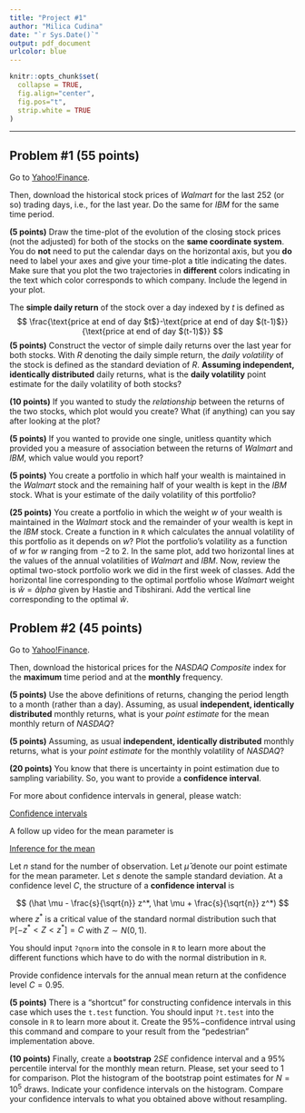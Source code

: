 ```yaml
---
title: "Project #1"
author: "Milica Cudina"
date: "`r Sys.Date()`"
output: pdf_document
urlcolor: blue
---
```

<!-- The author of this template is Dr. Gordan Zitkovic.-->
<!-- The code chunk below contains some settings that will  -->
<!-- make your R code look better in the output pdf file.  -->
<!-- If you are curious about what each option below does, -->
<!-- go to https://yihui.org/knitr/options/ -->
<!-- If not, feel free to disregard everything ...  -->
```r
knitr::opts_chunk$set(
  collapse = TRUE,
  fig.align="center",
  fig.pos="t",
  strip.white = TRUE
)
```
<!-- ... down to here. -->

---

## Problem #1 **(55 points)**
Go to [Yahoo!Finance](https://finance.yahoo.com).

Then, download the historical stock prices of *Walmart* for the last 252 (or so) trading days, i.e., for the last year. Do the same for *IBM* for the same time period. 

**(5 points)** Draw the time-plot of the evolution of the closing stock prices (not the adjusted) for both of the stocks on the **same coordinate system**. You do **not** need to put the calendar days on the horizontal axis, but you **do** need to label your axes and give your time-plot a title indicating the dates. Make sure that you plot the two trajectories in **different** colors indicating in the text which color corresponds to which company. Include the legend in your plot.    

The **simple daily return** of the stock over a day indexed by $t$ is defined as 
$$
\frac{\text{price at end of day $t$}-\text{price at end of day $(t-1)$}}{\text{price at end of day $(t-1)$}} 
$$
**(5 points)** Construct the vector of simple daily returns over the last year for both stocks. With $R$ denoting the daily simple return, the *daily volatility* of the stock is defined as the standard deviation of $R$. **Assuming independent, identically distributed** daily returns, what is the **daily volatility** point estimate for the daily volatility of both stocks?

**(10 points)** If you wanted to study the *relationship* between the returns of the two stocks, which plot would you create? What (if anything) can you say after looking at the plot?

**(5 points)** If you wanted to provide one single, unitless quantity which provided you a measure of association between the returns of *Walmart* and *IBM*, which value would you report?

**(5 points)** You create a portfolio in which half your wealth is maintained in the *Walmart* stock and the remaining half of your wealth is kept in the *IBM* stock. What is your estimate of the daily volatility of this portfolio? 

**(25 points)** You create a portfolio in which the weight $w$ of your wealth is maintained in the *Walmart* stock and the remainder of your wealth is kept in the *IBM* stock. Create a function in `R` which calculates the annual volatility of this portfolio as it depends on $w$? Plot the portfolio's volatility as a function of $w$ for $w$ ranging from $-2$ to $2$. In the same plot, add two horizontal lines at the values of the annual volatilities of *Walmart* and *IBM*. Now, review the optimal two-stock portfolio work we did in the first week of classes. Add the horizontal line corresponding to the optimal portfolio whose *Walmart* weight is $\hat w=\hat alpha$ given by Hastie and Tibshirani. Add the vertical line corresponding to the optimal $\hat w$. 

## Problem #2 **(45 points)**
Go to [Yahoo!Finance](https://finance.yahoo.com).

Then, download the historical prices for the *NASDAQ Composite* index for the **maximum** time period and at the **monthly** frequency. 

**(5 points)** Use the above definitions of returns, changing the period length to a month (rather than a day). Assuming, as usual **independent, identically distributed** monthly returns, what is your *point estimate* for the mean monthly return of *NASDAQ*? 

**(5 points)** Assuming, as usual **independent, identically distributed** monthly returns, what is your *point estimate* for the monthly volatility of *NASDAQ*? 

**(20 points)** You know that there is uncertainty in point estimation due to sampling variability. So, you want to provide a **confidence interval**. 

For more about confidence intervals in general, please watch:

[Confidence intervals](https://www.youtube.com/watch?v=A6_W8qY8zJo&list=PLkIselvEzpM4SHQojH116fYAQJLaN_4Xo)

A follow up video for the mean parameter is

[Inference for the mean](https://www.youtube.com/watch?v=RYVIGj1l4xs&list=PLkIselvEzpM5G3IO1tzQ-DUThsJKQzQCD)

Let $n$ stand for the number of observation. Let $\hat\mu$ denote our point estimate for the mean parameter. Let $s$ denote the sample standard deviation. At a confidence level $C$, the structure of a **confidence interval** is

$$
  (\hat \mu - \frac{s}{\sqrt{n}} z^*, \hat \mu + \frac{s}{\sqrt{n}} z^*)
$$
where $z^*$ is a critical value of the standard normal distribution such that $\mathbb{P}[-z^* < Z < z^*]=C$ with $Z \sim N(0,1)$. 

You should input `?qnorm` into the console in `R` to learn more about the different functions which have to do with the normal distribution in `R`. 

Provide confidence intervals for the annual mean return at the confidence level $C=0.95$. 

**(5 points)** There is a "shortcut" for constructing confidence intervals in this case which uses the `t.test` function. You should input `?t.test` into the console in `R` to learn more about it. Create the $95\%-$confidence intrval using this command and compare to your result from the "pedestrian" implementation above. 

**(10 points)** Finally, create a **bootstrap** $2SE$ confidence interval and a $95\%$ percentile interval for the monthly mean return. Please, set your seed to $1$ for comparison. Plot the histogram of the bootstrap point estimates for $N=10^5$ draws. Indicate your confidence intervals on the histogram. Compare your confidence intervals to what you obtained above without resampling. 

